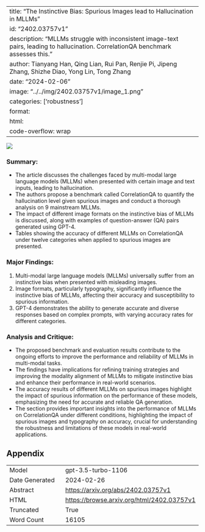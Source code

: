 
---
title: "The Instinctive Bias: Spurious Images lead to Hallucination in MLLMs"
id: "2402.03757v1"
description: "MLLMs struggle with inconsistent image-text pairs, leading to hallucination. CorrelationQA benchmark assesses this."
author: Tianyang Han, Qing Lian, Rui Pan, Renjie Pi, Jipeng Zhang, Shizhe Diao, Yong Lin, Tong Zhang
date: "2024-02-06"
image: "../../img/2402.03757v1/image_1.png"
categories: ['robustness']
format:
  html:
    code-overflow: wrap
---

![](../../img/2402.03757v1/image_1.png)

### Summary:
- The article discusses the challenges faced by multi-modal large language models (MLLMs) when presented with certain image and text inputs, leading to hallucination.
- The authors propose a benchmark called CorrelationQA to quantify the hallucination level given spurious images and conduct a thorough analysis on 9 mainstream MLLMs.
- The impact of different image formats on the instinctive bias of MLLMs is discussed, along with examples of question-answer (QA) pairs generated using GPT-4.
- Tables showing the accuracy of different MLLMs on CorrelationQA under twelve categories when applied to spurious images are presented.

### Major Findings:
1. Multi-modal large language models (MLLMs) universally suffer from an instinctive bias when presented with misleading images.
2. Image formats, particularly typography, significantly influence the instinctive bias of MLLMs, affecting their accuracy and susceptibility to spurious information.
3. GPT-4 demonstrates the ability to generate accurate and diverse responses based on complex prompts, with varying accuracy rates for different categories.

### Analysis and Critique:
- The proposed benchmark and evaluation results contribute to the ongoing efforts to improve the performance and reliability of MLLMs in multi-modal tasks.
- The findings have implications for refining training strategies and improving the modality alignment of MLLMs to mitigate instinctive bias and enhance their performance in real-world scenarios.
- The accuracy results of different MLLMs on spurious images highlight the impact of spurious information on the performance of these models, emphasizing the need for accurate and reliable QA generation.
- The section provides important insights into the performance of MLLMs on CorrelationQA under different conditions, highlighting the impact of spurious images and typography on accuracy, crucial for understanding the robustness and limitations of these models in real-world applications.

## Appendix

|          |          |
|----------|----------|
| Model     | gpt-3.5-turbo-1106       |
| Date Generated     | 2024-02-26       |
| Abstract | [https://arxiv.org/abs/2402.03757v1](https://arxiv.org/abs/2402.03757v1)        |
| HTML     | [https://browse.arxiv.org/html/2402.03757v1](https://browse.arxiv.org/html/2402.03757v1)       |
| Truncated       | True       |
| Word Count       | 16105       |